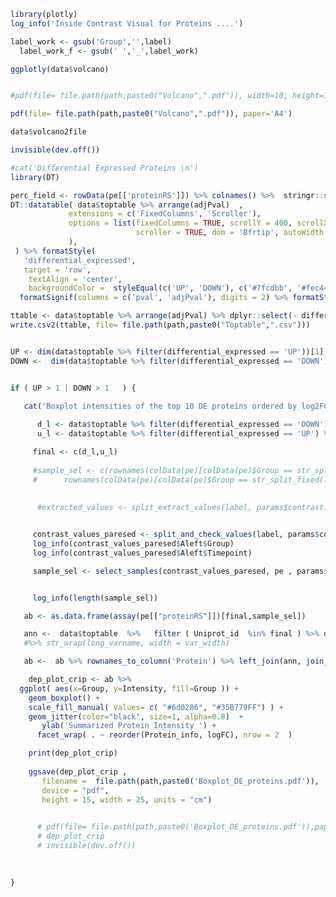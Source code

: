 

```{r}
library(plotly)
log_info('Inside Contrast Visual for Proteins ....')

label_work <- gsub('Group','',label)
  label_work_f <- gsub(' ','_',label_work)

ggplotly(data$volcano)


#pdf(file= file.path(path,paste0("Volcano",".pdf")), width=10, height=10, res=200, units="in")

pdf(file= file.path(path,paste0("Volcano",".pdf")), paper='A4')

data$volcano2file

invisible(dev.off())

#cat('Differential Expressed Proteins \n')
library(DT)

perc_field <- rowData(pe[['proteinRS']]) %>% colnames() %>%  stringr::str_subset('perc') 
DT::datatable( data$toptable %>% arrange(adjPval)  ,
             extensions = c('FixedColumns', 'Scroller'),
             options = list(fixedColumns = TRUE, scrollY = 400, scrollX = TRUE,
                            scroller = TRUE, dom = 'Bfrtip', autoWidth = TRUE
             ),
 ) %>% formatStyle(
   'differential_expressed',
   target = 'row',
    textAlign = 'center',
    backgroundColor =  styleEqual(c('UP', 'DOWN'), c('#7fcdbb', '#fec44f')))%>% formatRound(columns=c('logFC'), digits=2) %>%
  formatSignif(columns = c('pval', 'adjPval'), digits = 2) %>% formatString(perc_field, suffix='%')

ttable <- data$toptable %>% arrange(adjPval) %>% dplyr::select(- differential_expressed)
write.csv2(ttable, file= file.path(path,paste0("Toptable",".csv")))


UP <- dim(data$toptable %>% filter(differential_expressed == 'UP'))[1]
DOWN <-  dim(data$toptable %>% filter(differential_expressed == 'DOWN'))[1]


if ( UP > 1 | DOWN > 1   ) {
  
   cat('Boxplot intensities of the top 10 DE proteins ordered by log2FC \n')

      d_l <- data$toptable %>% filter(differential_expressed == 'DOWN') %>% arrange(logFC) %>% head(10)%>%   pull(Uniprot_id)
      u_l <- data$toptable %>% filter(differential_expressed == 'UP') %>% arrange(logFC) %>% head(10) %>%  pull(Uniprot_id)

     final <- c(d_l,u_l)
     
     #sample_sel <- c(rownames(colData(pe)[colData(pe)$Group == str_split_fixed(label_work,' - ',n=2)[1],] ),
     #      rownames(colData(pe)[colData(pe)$Group == str_split_fixed(label_work,' - ',n=2)[2],])  ) 
     
     
      #extracted_values <- split_extract_values(label, params$contrast)


     contrast_values_paresed <- split_and_check_values(label, params$contrast, pe)
     log_info(contrast_values_paresed$Aleft$Group)
     log_info(contrast_values_paresed$Aleft$Timepoint)

     sample_sel <- select_samples(contrast_values_paresed, pe , params$contrast)


     log_info(length(sample_sel))

   ab <- as.data.frame(assay(pe[["proteinRS"]])[final,sample_sel])

   ann <-  data$toptable  %>%   filter ( Uniprot_id  %in% final ) %>% dplyr::select(Uniprot_id ,Genes ,logFC,adjPval) %>%  mutate( Protein_info=  str_wrap( paste(Genes,'\n','LogFC:',round(logFC,2),'adjPval',format(adjPval,scientific= TRUE) ,sep=' '), width =15) ) %>% dplyr::select(- Genes, , -adjPval)
   #%>% str_wrap(long_varname, width = var_width)

   ab <-  ab %>% rownames_to_column('Protein') %>% left_join(ann, join_by(Protein  == Uniprot_id)) %>%  gather(Sample, Intensity ,- c(Protein ,Protein_info,logFC))%>% left_join( as.data.frame(colData(pe)) %>% rownames_to_column('Sample'), join_by(Sample) )

    dep_plot_crip <- ab %>%
  ggplot( aes(x=Group, y=Intensity, fill=Group )) +
    geom_boxplot() +
    scale_fill_manual( values= c( "#6d0286", "#35B779FF") ) +
    geom_jitter(color="black", size=1, alpha=0.8)  +
       ylab('Summarized Protein Intensity ') +
      facet_wrap( . ~ reorder(Protein_info, logFC), nrow = 2  )

    print(dep_plot_crip)
    
    ggsave(dep_plot_crip , 
       filename =  file.path(path,paste0('Boxplot_DE_proteins.pdf')),
       device = "pdf",
       height = 15, width = 25, units = "cm")
    

      # pdf(file= file.path(path,paste0('Boxplot_DE_proteins.pdf')),paper="a4")
      # dep_plot_crip
      # invisible(dev.off())

  
  
}

```